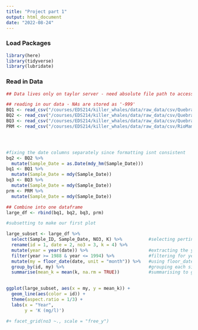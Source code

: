 ```yaml
---
title: "Project part 1"
output: html_document
date: "2022-08-24"
---
```

### Load Packages
```r
library(here)
library(tidyverse)
library(lubridate)
```


### Read in Data
```r

## Data lives only on taylor server - need absolute file path to access

## reading in our data - NAs are stored as '-999'
BQ1 <- read_csv("/courses/EDS214/killer_whales/data/raw_data/csv/QuebradaCuenca1-Bisley.csv", na = "-9999")
BQ2 <- read_csv("/courses/EDS214/killer_whales/data/raw_data/csv/QuebradaCuenca2-Bisley.csv", na = "-9999")
BQ3 <- read_csv("/courses/EDS214/killer_whales/data/raw_data/csv/QuebradaCuenca3-Bisley.csv", na = "-9999")
PRM <- read_csv("/courses/EDS214/killer_whales/data/raw_data/csv/RioMameyesPuenteRoto.csv", na = "-9999")




#fixing the date columns separately since formatting isnt consistent
bq2 <- BQ2 %>% 
  mutate(Sample_Date = as.Date(mdy_hm(Sample_Date)))
bq1 <- BQ1 %>% 
  mutate(Sample_Date = mdy(Sample_Date))
bq3 <- BQ3 %>% 
  mutate(Sample_Date = mdy(Sample_Date))
prm <- PRM %>% 
  mutate(Sample_Date = mdy(Sample_Date))


```



```r

## Combine into one dataframe
large_df <- rbind(bq1, bq2, bq3, prm)
```



```r
#subsetting to make our first plot

large_subset <- large_df %>% 
  select(Sample_ID, Sample_Date, NO3, K) %>%          #selecting pertinent columns and renaming by index
  rename(id = 1, date = 2, no3 = 3, k = 4) %>% 
  mutate(year = year(date)) %>%                       #extracting the year from the date column
  filter(year >= 1988 & year <= 1994) %>%             #filtering for years of interest                  
  mutate(my = floor_date(date, unit = "month")) %>%   #using floor_date to round each date to the nearest month
  group_by(id, my) %>%                                #grouping each site by month
  summarise(mean_k = mean(k, na.rm = TRUE))           #summarising to get the average K value per month
  

ggplot(large_subset, aes(x = my, y = mean_k)) + 
  geom_line(aes(color = id)) + 
  theme(aspect.ratio = 1/3) + 
  labs(x = "Year", 
       y = 'K (mg/l)') 

#+ facet_grid(no3 ~., scale = "free_y")
       
```

